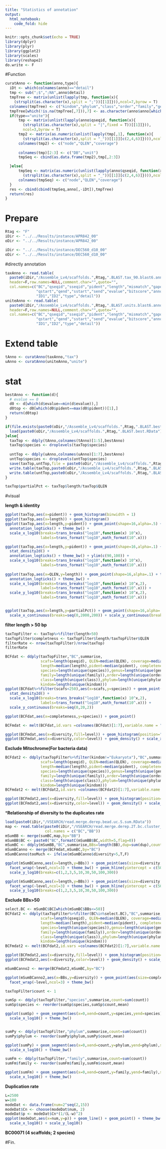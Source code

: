 ```yaml
---
title: "Statistics of annotation"
output:
  html_notebook:
    code_fold: hide
---
```


```r
knitr::opts_chunk$set(echo = TRUE)
library(dplyr)
library(plyr)
library(ggplot2)
library(scales)
library(reshape2)
do.write <- F
```

#Function
```r
curatAnno <- function(anno,type){
  iDt <- which(colnames(anno)=="detail")
  tmp <- sub(";$",";NA",anno$detail)
  tmpTree <- matrix(unlist(lapply(tmp, function(x){
    (strsplit(as.character(x),split = ";"))[[1]]})),ncol=7,byrow = T)
  colnames(tmpTree) <- c("kindom","phylum","class","order","family","genus","species")
  tmpTree[which(!is.na(tmpTree[,7])),7] <- as.character(anno$anno[which(!is.na(tmpTree[,7]))])
  if(type=="unite"){
      tmp <- matrix(unlist(lapply(anno$qseqid, function(x){
        (strsplit(as.character(x),split = "|",fixed = T))[[1]]})),
        ncol=3,byrow = T)
      tmp2 <- matrix(as.numeric(unlist(lapply(tmp[,1], function(x){
        (strsplit(as.character(x),split = "_"))[[1]][c(2,4,6)]}))),ncol=3,byrow = T)
      colnames(tmp2) <- c("node","QLEN","coverage")
      
      colnames(tmp)[2:3] <- c("DB","unit")
      tmpSeq <- cbind(as.data.frame(tmp2),tmp[,2:3])

  }else{
      tmpSeq <- matrix(as.numeric(unlist(lapply(anno$qseqid, function(x){
        (strsplit(as.character(x),split = "_"))[[1]][c(2,4,6)]}))),ncol=3,byrow = T)
      colnames(tmpSeq) <- c("node","QLEN","coverage")
  }
  res <- cbind(cbind(tmpSeq,anno[,-iDt]),tmpTree)
  return(res)
}
```

# Prepare
```r
Rtag <- "F"
iDir <- "../../Results/instance/APR842_00"
oDir <- "../../Results/instance/APR842_00"

iDir <- "../../Results/instance/DEC560_d10_00"
oDir <- "../../Results/instance/DEC560_d10_00"
```

#directly annotation

```r
taxAnno <- read.table(
  paste0(iDir,"/Assemble_Lv4/scaffolds.",Rtag,".BLAST.tax_90.blast6.anno"),
  header=F,row.names=NULL,comment.char="",quote="",
  col.names=c("BC","qseqid","sseqid","pident","length","mismatch","gapopen",
              "qstart","qend","sstart","send","evalue","bitscore","anno",
              "ID1","ID2","type","detail"))
uniteAnno <- read.table(
  paste0(iDir,"/Assemble_Lv4/scaffolds.",Rtag,".BLAST.units.blast6.anno"),
  header=F,row.names=NULL,comment.char="",quote="",
  col.names=c("BC","qseqid","sseqid","pident","length","mismatch","gapopen",
              "qstart","qend","sstart","send","evalue","bitscore","anno",
              "ID1","ID2","type","detail"))
```


# Extend table 
```r
tAnno <- curatAnno(taxAnno,"tax")
uAnno <- curatAnno(uniteAnno,"unite")
```

# stat
```r
bestAnno <- function(d){
  # evalue == 0
  d0 <- d[which(d$evalue==min(d$evalue)),]
  d0top <- d0[which(d0$pident==max(d0$pident))[1],]
  return(d0top)
}

if(file.exists(paste0(oDir,"/Assemble_Lv4/scaffolds.",Rtag,".BLAST.best.RData"))){
  load(paste0(oDir,"/Assemble_Lv4/scaffolds.",Rtag,".BLAST.best.RData"))
}else{
  taxTop <- ddply(tAnno,colnames(tAnno)[1:5],bestAnno)
  taxTop$species <- droplevels(taxTop$species)
  
  untTop <- ddply(uAnno,colnames(uAnno)[1:7],bestAnno)
  untTop$species <- droplevels(untTop$species)
  save(taxTop,untTop,file = paste0(oDir,"/Assemble_Lv4/scaffolds.",Rtag,".BLAST.best.RData"))
  write.table(taxTop,paste0(oDir,"/Assemble_Lv4/scaffolds.",Rtag,".BLAST.best.tax.blast6.anno"),sep="\t",row.names = F,quote=F)
  write.table(untTop,paste0(oDir,"/Assemble_Lv4/scaffolds.",Rtag,".BLAST.best.unite.blast6.anno"),sep="\t",row.names = F,quote=F)
}

taxTop$partialPct <- taxTop$length/taxTop$QLEN
```

#visual

**length & identity**
```r
ggplot(taxTop,aes(x=pident)) + geom_histogram(binwidth = 1)
ggplot(taxTop,aes(x=length)) + geom_histogram()
ggplot(taxTop,aes(x=length,y=pident)) + geom_point(shape=16,alpha=.5) + 
  annotation_logticks() + theme_bw() +
  scale_x_log10(breaks=trans_breaks("log10",function(x) 10^x),
                labels=trans_format("log10",math_format(10^.x)))

ggplot(taxTop,aes(x=length,y=pident)) + geom_point(shape=16,alpha=.1) + 
  stat_density2d() +
  annotation_logticks() + theme_bw() + ylim(c(90,100)) +
  scale_x_log10(breaks=trans_breaks("log10",function(x) 10^x),
                labels=trans_format("log10",math_format(10^.x)))
  
ggplot(taxTop,aes(x=QLEN,y=length)) + geom_point(shape=16,alpha=.1) + theme_bw() +
  annotation_logticks() + theme_bw() +
  scale_x_log10(breaks=trans_breaks("log10",function(x) 10^x,2),
                labels=trans_format("log10",math_format(10^.x))) +
  scale_y_log10(breaks=trans_breaks("log10",function(x) 10^x,2),
                labels=trans_format("log10",math_format(10^.x)))


ggplot(taxTop,aes(x=length,y=partialPct)) + geom_point(shape=16,alpha=.1) + theme_bw() +
  scale_x_continuous(breaks=seq(0,2000,200)) + scale_y_continuous(breaks=seq(0,1,0.1))
```

**filter length > 50 bp **
```r
taxTopFilter <- taxTop%>%filter(length>50)
taxTopFilter$completness <- taxTopFilter$length/taxTopFilter$QLEN
filterRate <- nrow(taxTopFilter)/nrow(taxTop)
filterRate
```

```r
BCFdat <- ddply(taxTopFilter,"BC",summarise,
                scafs=length(qseqid), QLEN=median(QLEN), coverage=median(coverage),
                length=median(length),pident=median(pident), completeness=sum(length)/sum(QLEN),
                species=length(unique(species)),genus=length(unique(genus)),
                family=length(unique(family)),order=length(unique(order)),
                class=length(unique(class)),phylum=length(unique(phylum)),
                kindom=length(unique(kindom)))
ggplot(BCFdat%>%filter(scafs<250),aes(x=scafs,y=species)) + geom_point()+ theme_bw() +
  stat_density2d() +
  scale_x_log10(breaks=trans_breaks("log10",function(x) 10^x,2),
                labels=trans_format("log10",math_format(10^.x))) +
  scale_y_continuous(breaks=seq(0,20,2))

ggplot(BCFdat,aes(x=completeness,y=species)) + geom_point()
```

```r
BCFmdat <- melt(BCFdat,id.vars =colnames(BCFdat)[1:7],variable.name = "level",value.name = "diversity")

ggplot(BCFmdat,aes(x=diversity,fill=level)) + geom_histogram(position="dodge") + scale_x_log10(breaks=c(1,2,3,5,7,10,30))
ggplot(BCFmdat,aes(x=diversity,color=level)) + geom_density() + scale_x_log10(breaks=c(1,2,3,5,7,10,30))
```

**Exclude Mitochrome(For bacteria data)**
```r
BCFdat2 <- ddply(taxTopFilter%>%filter(kindom!="Eukaryota"),"BC",summarise,
                scafs=length(qseqid), QLEN=median(QLEN), coverage=median(coverage),
                length=median(length),pident=median(pident), completeness=sum(length)/sum(QLEN),
                species=length(unique(species)),genus=length(unique(genus)),
                family=length(unique(family)),order=length(unique(order)),
                class=length(unique(class)),phylum=length(unique(phylum)),
                kindom=length(unique(kindom)))
BCFmdat2 <- melt(BCFdat2,id.vars =colnames(BCFdat2)[1:7],variable.name = "level",value.name = "diversity")

ggplot(BCFmdat2,aes(x=diversity,fill=level)) + geom_histogram(position="dodge") + scale_x_log10(breaks=c(1,2,3,5,7,10,30))
ggplot(BCFmdat2,aes(x=diversity,color=level)) + geom_density() + scale_x_log10(breaks=c(1,2,3,5,7,10,30))
```

***Relationship of diversity to the duplicates rate**
```r
load(paste0(iDir,"/VSEARCH/read.merge.derep.bead.uc.S.sum.RData"))
map <- read.table(paste0(iDir,"/VSEARCH/read.merge.derep.2T.bc.cluster_Lv4.main"),
                  col.names = c("BC","BB"))
mSumBB <- merge(sumBC,map,by="BB")
mSumBB$BC <- paste0("BC",formatC(mSumBB$BC,width=5,flag=0))
mSumBC <- ddply(mSumBB,"BC",summarise,BBs=length(BB),dup=sum(dup),count=sum(count),RR=sum(count)/length(BB),DRR=sum(dup)/length(BB))
mSumBCanno <- merge(BCFmdat,mSumBC,by="BC")
mSumBCanno$tooMuch <- ifelse(mSumBCanno$diversity>5,T,F)
```
```r
ggplot(mSumBCanno,aes(x=length,y=BBs)) + geom_point(aes(size=diversity,color=tooMuch),shape=16,alpha=.3) + 
  facet_wrap(~level,ncol=3) + theme_bw() + geom_hline(yintercept = c(50,100),linetype=2,alpha-.5) +
  scale_y_log10(breaks=c(1,2,3,5,10,30,50,100,300))
```
```r
ggplot(mSumBCanno,aes(x=length,y=BBs)) + geom_point(aes(size=diversity,color=tooMuch),shape=16,alpha=.3) + 
  facet_wrap(~level,ncol=3) + theme_bw() + geom_hline(yintercept = c(50,100),linetype=2,alpha-.5) +
  scale_y_log10(breaks=c(1,2,3,5,10,30,50,100,300))
```

**Exclude BBs>50**
```r
select.BC <- mSumBC$BC[which(mSumBC$BBs<=50)]
BCFdat2 <- ddply(taxTopFilter%>%filter(BC%in%select.BC),"BC",summarise,
                scafs=length(qseqid), QLEN=median(QLEN), coverage=median(coverage),
                length=median(length),pident=median(pident), completeness=sum(length)/sum(QLEN),
                species=length(unique(species)),genus=length(unique(genus)),
                family=length(unique(family)),order=length(unique(order)),
                class=length(unique(class)),phylum=length(unique(phylum)),
                kindom=length(unique(kindom)))
BCFmdat2 <- melt(BCFdat2,id.vars =colnames(BCFdat2)[1:7],variable.name = "level",value.name = "diversity")

ggplot(BCFmdat2,aes(x=diversity,fill=level)) + geom_histogram(position="dodge") + scale_x_log10(breaks=c(1,2,3,5,7,10,30))
ggplot(BCFmdat2,aes(x=diversity,color=level)) + geom_density() + scale_x_log10(breaks=c(1,2,3,5,7,10,30))

mSumBCanno2 <- merge(BCFmdat2,mSumBC,by="BC")

ggplot(mSumBCanno2,aes(x=BBs,y=diversity)) + geom_point(aes(size=completeness),shape=16,alpha=.1) + 
  facet_wrap(~level,ncol=3) + theme_bw()
```


```r
taxTopFilter$count <- 1

sumSp <- ddply(taxTopFilter,"species",summarise,count=sum(count))
sumSp$species <- reorder(sumSp$species,sumSp$count,mean)

ggplot(sumSp) + geom_segment(aes(x=0,xend=count,y=species,yend=species),size=1) +
  scale_x_log10() + theme_bw()


sumPy <- ddply(taxTopFilter,"phylum",summarise,count=sum(count))
sumPy$phylum <- reorder(sumPy$phylum,sumPy$count,mean)

ggplot(sumPy) + geom_segment(aes(x=0,xend=count,y=phylum,yend=phylum),size=4) +
  scale_x_log10() + theme_bw()

sumFm <- ddply(taxTopFilter,"family",summarise,count=sum(count))
sumFm$family <- reorder(sumFm$family,sumFm$count,mean)

ggplot(sumFm) + geom_segment(aes(x=0,xend=count,y=family,yend=family),size=2) +
  scale_x_log10() + theme_bw()
```


**Duplication rate**
```r
L=2500
w=100
modeDat <- data.frame(num=2^seq(2,15))
modeDat$Cn <- choose(modeDat$num, 2)
modeDat$p <- modeDat$Cn*(1/(L-w)^2)
ggplot(modeDat,aes(x=num,y=p)) + geom_line() + geom_point() + theme_bw() + 
  scale_x_log10() + scale_y_log10()
```


**BC00071 (4 scaffolds; 2 species)** 







#Fin.